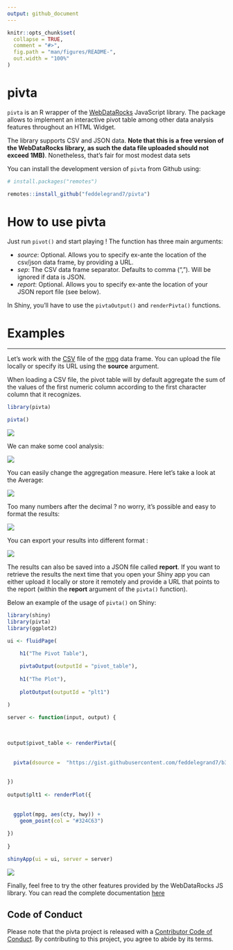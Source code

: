 ```yaml
---
output: github_document
---
```


<!-- README.md is generated from README.Rmd. Please edit that file -->

```r
knitr::opts_chunk$set(
  collapse = TRUE,
  comment = "#>",
  fig.path = "man/figures/README-",
  out.width = "100%"
)
```

# pivta

`pivta` is an R wrapper of the [WebDataRocks](https://www.webdatarocks.com/) JavaScript library. The package allows to implement an interactive pivot table among other data analysis features throughout an HTML Widget. 

The library supports CSV and JSON data. __Note that this is a free version of the WebDataRocks library, as such the data file uploaded should not exceed 1MB)__. Nonetheless, that's fair for most modest data sets  


You can install the development version of `pivta` from Github using: 


```r

# install.packages("remotes")

remotes::install_github("feddelegrand7/pivta")


```



# How to use pivta

Just run `pivot()` and start playing ! The function has three main arguments:

+ _source_: Optional. Allows you to specify ex-ante the location of the csv/json data frame, by providing a URL. 
+ _sep_: The CSV data frame separator. Defaults to comma (","). Will be ignored if data is JSON.
+ _report_: Optional. Allows you to specify ex-ante the location of your JSON report file (see below). 

In Shiny, you'll have to use the `pivtaOutput()` and `renderPivta()` functions.


# Examples


<hr>

Let's work with the [CSV](https://gist.githubusercontent.com/feddelegrand7/b366864aabf9653361f461cbf972d97c/raw/a62c4672f2f5824b2634a66c948e6258d7c65323/mpg.csv) file of the [mpg](https://ggplot2.tidyverse.org/reference/mpg.html) data frame. You can upload the file locally or specify its URL using the __source__ argument. 

When loading a CSV file, the pivot table will by default aggregate the sum of the values of the first numeric column according to the first character column that it recognizes. 

```r
library(pivta)

pivta()

```

![](man/figures/pivexample1.gif)

We can make some cool analysis: 


![](man/figures/pivexample2.gif)

You can easily change the aggregation measure. Here let's take a look at the Average: 

![](man/figures/pivexample3.gif)


Too many numbers after the decimal ? no worry, it's possible and easy to format the results: 

![](man/figures/pivexample4.gif)


You can export your results into different format : 

![](man/figures/pivexample5.gif)

The results can also be saved into a JSON file called __report__. If you want to retrieve the results the next time that you open your Shiny app you can either upload it locally or store it remotely and provide a URL that points to the report (within the __report__ argument of the `pivta()` function). 



Below an example of the usage of `pivta()` on Shiny:


```r
library(shiny)
library(pivta)
library(ggplot2)

ui <- fluidPage(

    h1("The Pivot Table"), 
    
    pivtaOutput(outputId = "pivot_table"),
    
    h1("The Plot"),
    
    plotOutput(outputId = "plt1")

)

server <- function(input, output) {
  
  
  
output$pivot_table <- renderPivta({
  
  
  pivta(dsource =  "https://gist.githubusercontent.com/feddelegrand7/b366864aabf9653361f461cbf972d97c/raw/a62c4672f2f5824b2634a66c948e6258d7c65323/mpg.csv")
  
  
})  
  
output$plt1 <- renderPlot({
  
  
  ggplot(mpg, aes(cty, hwy)) + 
    geom_point(col = "#324C63")
  
})
  
}

shinyApp(ui = ui, server = server)

```

![](man/figures/pivexample6.gif)


Finally, feel free to try the other features provided by the WebDataRocks JS library. You can read the complete documentation [here](https://www.webdatarocks.com/doc/)



## Code of Conduct

Please note that the pivta project is released with a [Contributor Code of Conduct](https://contributor-covenant.org/version/2/0/CODE_OF_CONDUCT.html). By contributing to this project, you agree to abide by its terms.














